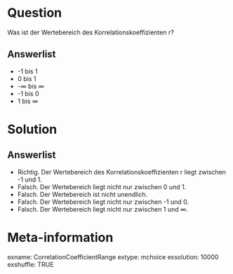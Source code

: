 Question 
======== 

Was ist der Wertebereich des Korrelationskoeffizienten r?

Answerlist
----------

* -1 bis 1
* 0 bis 1
* -∞ bis ∞
* -1 bis 0
* 1 bis ∞

Solution
========

Answerlist
----------

* Richtig. Der Wertebereich des Korrelationskoeffizienten r liegt zwischen -1 und 1.
* Falsch. Der Wertebereich liegt nicht nur zwischen 0 und 1.
* Falsch. Der Wertebereich ist nicht unendlich.
* Falsch. Der Wertebereich liegt nicht nur zwischen -1 und 0.
* Falsch. Der Wertebereich liegt nicht nur zwischen 1 und ∞.

Meta-information
================
exname: CorrelationCoefficientRange
extype: mchoice
exsolution: 10000
exshuffle: TRUE
